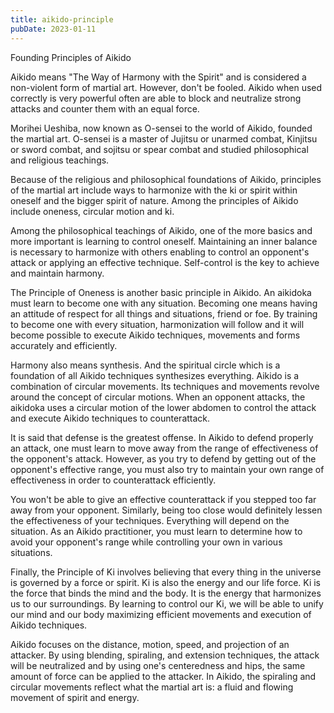 ```yaml
---
title: aikido-principle
pubDate: 2023-01-11
---
```


Founding Principles of Aikido

Aikido means "The Way of Harmony with the Spirit" and is considered a non-violent form of martial art. However, don't be fooled. Aikido when used correctly is very powerful often are able to block and neutralize strong attacks and counter them with an equal force. 

Morihei Ueshiba, now known as O-sensei to the world of Aikido, founded the martial art. O-sensei is a master of Jujitsu or unarmed combat, Kinjitsu or sword combat, and sojitsu or spear combat and studied philosophical and religious teachings.  

Because of the religious and philosophical foundations of Aikido, principles of the martial art include ways to harmonize with the ki or spirit within oneself and the bigger spirit of nature. Among the principles of Aikido include oneness, circular motion and ki.

Among the philosophical teachings of Aikido, one of the more basics and more important is learning to control oneself. Maintaining an inner balance is necessary to harmonize with others enabling to control an opponent's attack or applying an effective technique. Self-control is the key to achieve and maintain harmony. 

The Principle of Oneness is another basic principle in Aikido. An aikidoka must learn to become one with any situation. Becoming one means having an attitude of respect for all things and situations, friend or foe. By training to become one with every situation, harmonization will follow and it will become possible to execute Aikido techniques, movements and forms accurately and efficiently. 

Harmony also means synthesis. And the spiritual circle which is a foundation of all Aikido techniques synthesizes everything. Aikido is a combination of circular movements. Its techniques and movements revolve around the concept of circular motions. When an opponent attacks, the aikidoka uses a circular motion of the lower abdomen to control the attack and execute Aikido techniques to counterattack. 

It is said that defense is the greatest offense. In Aikido to defend properly an attack, one must learn to move away from the range of effectiveness of the opponent's attack. However, as you try to defend by getting out of the opponent's effective range, you must also try to maintain your own range of effectiveness in order to counterattack efficiently. 

You won't be able to give an effective counterattack if you stepped too far away from your opponent. Similarly, being too close would definitely lessen the effectiveness of your techniques. Everything will depend on the situation. As an Aikido practitioner, you must learn to determine how to avoid your opponent's range while controlling your own in various situations. 

Finally, the Principle of Ki involves believing that every thing in the universe is governed by a force or spirit. Ki is also the energy and our life force. Ki is the force that binds the mind and the body. It is the energy that harmonizes us to our surroundings. By learning to control our Ki, we will be able to unify our mind and our body maximizing efficient movements and execution of Aikido techniques. 

Aikido focuses on the distance, motion, speed, and projection of an attacker. By using blending, spiraling, and extension techniques, the attack will be neutralized and by using one's centeredness and hips, the same amount of force can be applied to the attacker.  In Aikido, the spiraling and circular movements reflect what the martial art is: a fluid and flowing movement of spirit and energy.